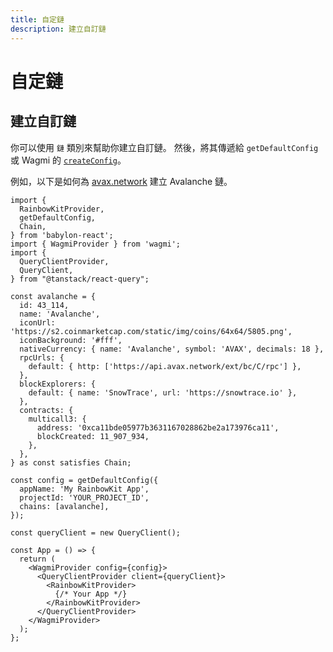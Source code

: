 ```yaml
---
title: 自定鏈
description: 建立自訂鏈
---
```


# 自定鏈

## 建立自訂鏈

你可以使用 `鏈` 類別來幫助你建立自訂鏈。 然後，將其傳遞給 `getDefaultConfig` 或 Wagmi 的 [`createConfig`](https://wagmi.sh/core/api/createConfig#createconfig)。

例如，以下是如何為 [avax.network](https://avax.network) 建立 Avalanche 鏈。

```tsx
import {
  RainbowKitProvider,
  getDefaultConfig,
  Chain,
} from 'babylon-react';
import { WagmiProvider } from 'wagmi';
import {
  QueryClientProvider,
  QueryClient,
} from "@tanstack/react-query";

const avalanche = {
  id: 43_114,
  name: 'Avalanche',
  iconUrl: 'https://s2.coinmarketcap.com/static/img/coins/64x64/5805.png',
  iconBackground: '#fff',
  nativeCurrency: { name: 'Avalanche', symbol: 'AVAX', decimals: 18 },
  rpcUrls: {
    default: { http: ['https://api.avax.network/ext/bc/C/rpc'] },
  },
  blockExplorers: {
    default: { name: 'SnowTrace', url: 'https://snowtrace.io' },
  },
  contracts: {
    multicall3: {
      address: '0xca11bde05977b3631167028862be2a173976ca11',
      blockCreated: 11_907_934,
    },
  },
} as const satisfies Chain;

const config = getDefaultConfig({
  appName: 'My RainbowKit App',
  projectId: 'YOUR_PROJECT_ID',
  chains: [avalanche],
});

const queryClient = new QueryClient();

const App = () => {
  return (
    <WagmiProvider config={config}>
      <QueryClientProvider client={queryClient}>
        <RainbowKitProvider>
          {/* Your App */}
        </RainbowKitProvider>
      </QueryClientProvider>
    </WagmiProvider>
  );
};
```
